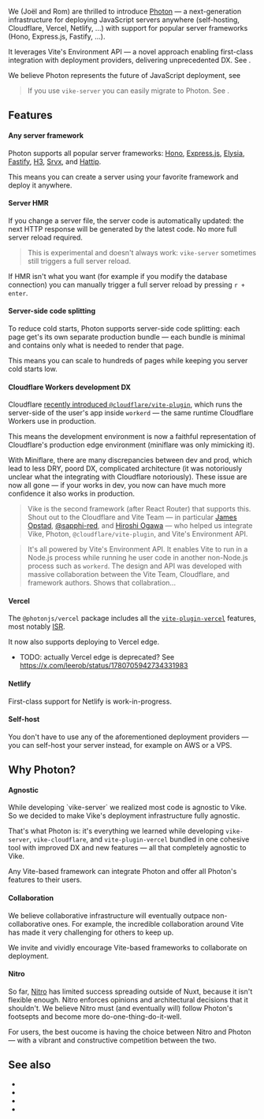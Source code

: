 
We (<Link href="/team">Joël and Rom</Link>) are thrilled to introduce [Photon](https://photonjs.dev) — a next-generation infrastructure for deploying JavaScript servers anywhere (self-hosting, Cloudflare, Vercel, Netlify, ...) with support for popular server frameworks (Hono, Express.js, Fastify, ...).

It leverages <Link href="/blog/vite-6">Vite's Environment API</Link> — a novel approach enabling first-class integration with deployment providers, delivering unprecedented DX. See <Link href="#features" />.

We believe Photon represents the future of JavaScript deployment, see <Link href="#why-photon" />

> If you use `vike-server` you can easily migrate to Photon. See <Link href="/migration/vike-photon" />.



## Features

#### Any server framework

Photon supports all popular server frameworks:
[Hono](https://hono.dev/),
[Express.js](https://expressjs.com/),
[Elysia](https://elysiajs.com/),
[Fastify](https://fastify.dev/),
[H3](https://h3.dev/),
[Srvx](https://srvx.h3.dev/), and
[Hattip](https://github.com/hattipjs/hattip).

This means you can create a server using your favorite framework and deploy it anywhere.

#### Server HMR

If you change a server file, the server code is automatically updated: the next HTTP response will be generated by the latest code. No more full server reload required.

> This is experimental and doesn't always work: `vike-server` sometimes still triggers a full server reload.

If HMR isn't what you want (for example if you modify the database connection) you can manually trigger a full server reload by pressing `r + enter`.

#### Server-side code splitting

To reduce cold starts, Photon supports server-side code splitting: each page get's its own separate production bundle — each bundle is minimal and contains only what is needed to render that page.

This means you can scale to hundreds of pages while keeping you server cold starts low.

#### Cloudflare Workers development DX

Cloudflare [recently introduced `@cloudflare/vite-plugin`](https://blog.cloudflare.com/introducing-the-cloudflare-vite-plugin/), which runs the server-side of the user's app inside `workerd` — the same runtime Cloudflare Workers use in production.

This means the development environment is now a faithful representation of Cloudflare's production edge environment (miniflare was only mimicking it).

With Miniflare, there are many discrepancies between dev and prod, which lead to less DRY, poord DX, complicated architecture (it was notoriously unclear what the integrating with Cloudflare notoriously). These issue are now all gone — if your works in dev, you now can have much more confidence it also works in production.

> Vike is the second framework (after React Router) that supports this. Shout out to the Cloudflare and Vite Team — in particular [James Opstad](https://github.com/jamesopstad), [@sapphi-red](https://github.com/sapphi-red), and [Hiroshi Ogawa](https://github.com/hi-ogawa) — who helped us integrate Vike, Photon, `@cloudflare/vite-plugin`, and Vite's Environment API.

> It's all powered by Vite's Environment API. It enables Vite to run in a Node.js process while running he user code in another non-Node.js process such as `workerd`. The design and API was developed with massive collaboration between the Vite Team, Cloudflare, and framework authors. Shows that collabration...


#### Vercel

The `@photonjs/vercel` package includes all the [`vite-plugin-vercel`](https://github.com/magne4000/vite-plugin-vercel) features, most notably [ISR](https://vercel.com/docs/incremental-static-regeneration).

It now also supports deploying to Vercel edge.
- TODO: actually Vercel edge is deprecated? See https://x.com/leerob/status/1780705942734331983

#### Netlify

First-class support for Netlify is work-in-progress.

#### Self-host

You don't have to use any of the aforementioned deployment providers — you can self-host your server instead, for example on AWS or a VPS.


## Why Photon?

#### Agnostic

<Link href="/blog/vike-server#sharing-with-other-frameworks">While developing `vike-server` we realized most code is agnostic to Vike</Link>. So we decided to make Vike's deployment infrastructure fully agnostic.

That's what Photon is: it's everything we learned while developing `vike-server`, `vike-cloudflare`, and `vite-plugin-vercel` bundled in one cohesive tool with improved DX and new features — all that completely agnostic to Vike.

Any Vite-based framework can integrate Photon and offer all Photon's features to their users.

#### Collaboration

We believe collaborative infrastructure will eventually outpace non-collaborative ones. For example, the incredible collaboration around Vite has made it very challenging for others to keep up.

We invite and vividly encourage Vite-based frameworks to collaborate on deployment.

#### Nitro

So far, [Nitro](https://nitro.build) has limited success spreading outside of Nuxt, because it isn't flexible enough. Nitro enforces opinions and architectural decisions that it shouldn't. We believe Nitro must (and eventually will) follow Photon's footsepts and become more do-one-thing-do-it-well.

For users, the best oucome is having the choice between Nitro and Photon — with a vibrant and constructive competition between the two.


## See also

- <Link href="/vike-photon" />
- <Link href="/migration/vike-photon" />
- <Link href="/blog/vike-server" />
- <Link href="/blog/vite-6" />
